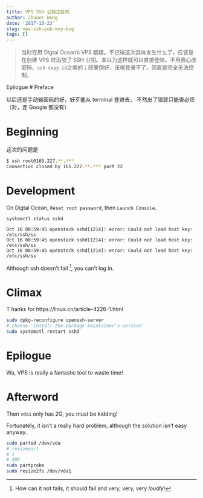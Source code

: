 ```yaml
---
title: VPS SSH 公钥之巨坑
author: Zhuoer Dong
date: '2017-10-23'
slug: vps-ssh-pub-key-bug
tags: []
---
```


> 当时在用 Digtal Ocean's VPS 翻墙。不记得这次具体发生什么了，应该是在创建 VPS 时添加了 SSH 公钥。本以为这样就可以直接登陆，不用费心改密码、`ssh-copy-id`之类的；结果倒好，压根登录不了，简直是完全无法控制。


Epilogue
# Preface

以后还是手动输密码的好，好歹能从 terminal 登进去， 不然出了错就只能查必应（对，连 Google 都没有）



# Beginning

这次的问题是

```bash
$ ssh root@165.227.**.***
Connection closed by 165.227.**.*** port 22
```



# Development

On Digtal Ocean, `Reset root password`, then `Launch Console`. 

`systemctl status sshd`
```
Oct 16 08:59:45 openstack sshd[1214]: error: Could not load host key: /etc/ssh/ss
Oct 16 08:59:45 openstack sshd[1214]: error: Could not load host key: /etc/ssh/ss
Oct 16 08:59:45 openstack sshd[1214]: error: Could not load host key: /etc/ssh/ss
```

Although ssh doesn't fail ^[How can it not fails, it should fail and very, very, very _loudly_!], you can't log in. 



# Climax

T   hanks for https://linux.cn/article-4226-1.html

```bash
sudo dpkg-reconfigure openssh-server 
# choose 'install the package maintainer's version' 
sudo systemctl restart sshd
```



# Epilogue

Wa, VPS is really a fantastic tool to waste time!



# Afterword

Then `vda1` only has 2G, you must be kidding!

Fortunately, it isn't a really hard problem, although the solution isn't easy anyway.

```bash
sudo parted /dev/vda
# resizepart
# 1
# 20G
sudo partprobe
sudo resize2fs /dev/vda1
```


